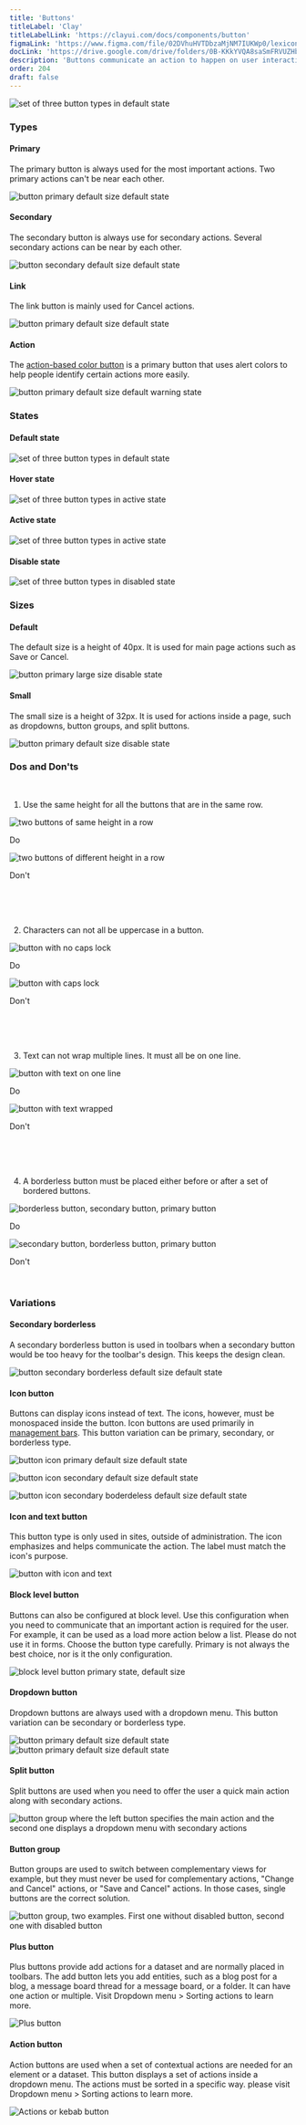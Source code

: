 ```yaml
---
title: 'Buttons'
titleLabel: 'Clay'
titleLabelLink: 'https://clayui.com/docs/components/button'
figmaLink: 'https://www.figma.com/file/02DVhuHVTDbzaMjNM7IUKWp0/lexicon?node-id=6033%3A2944'
docLink: 'https://drive.google.com/drive/folders/0B-KKkYVQA8saSmFRVUZHbXhCbVU?usp=sharing'
description: 'Buttons communicate an action to happen on user interaction.'
order: 204
draft: false
---
```



![set of three button types in default state](/images/lexicon/ButtonDefault.png)

### Types

#### Primary

The primary button is always used for the most important actions. Two primary actions can't be near each other.

![button primary default size default state](/images/lexicon/ButtonPrimary.png)

#### Secondary

The secondary button is always use for secondary actions. Several secondary actions can be near by each other.

![button secondary default size default state](/images/lexicon/ButtonSecondary.png)

#### Link

The link button is mainly used for Cancel actions.

![button primary default size default state](/images/lexicon/ButtonLink.png)

#### Action

The [action-based color button](./action-buttons) is a primary button that uses alert colors to help people identify certain actions more easily.

![button primary default size default warning state](/images/lexicon/WarningButtonDefault.png)

### States

#### Default state

![set of three button types in default state](/images/lexicon/ButtonDefault.png)

#### Hover state

![set of three button types in active state](/images/lexicon/ButtonHover.png)

#### Active state

![set of three button types in active state](/images/lexicon/ButtonActive.png)

#### Disable state

![set of three button types in disabled state](/images/lexicon/ButtonDisabled.png)

### Sizes

#### Default

The default size is a height of 40px. It is used for main page actions such as Save or Cancel.

![button primary large size disable state](/images/lexicon/ButtonPrimary.png)

#### Small

The small size is a height of 32px. It is used for actions inside a page, such as dropdowns, button groups, and split buttons.

![button primary default size disable state](/images/lexicon/ButtonPrimarySmall.png)

### Dos and Don'ts

<br />

1. Use the same height for all the buttons that are in the same row.

<Grid variant='smallCards' >
	<Box>
		<div class="image-container">
			<img
				src="/images/lexicon/ButtonSizeDo.png"
				alt="two buttons of same height in a row"
			/>
		</div>
		<p class="do">Do</p>
	</Box>
	<Box>
		<div class="image-container">
			<img
				src="/images/lexicon/ButtonSizeDont.png"
				alt="two buttons of different height in a row"
			/>
		</div>
		<p class="dont">Don't</p>
	</Box>
</Grid>

<br/>
<br/>
<br/>

2. Characters can not all be uppercase in a button.

<Grid variant='smallCards' >
	<Box>
		<div class="image-container">
			<img
				src="/images/lexicon/ButtonCapitalizationDo.png"
				alt="button with no caps lock"
			/>
		</div>
		<p class="do">Do</p>
	</Box>
	<Box>
		<div class="image-container">
			<img
				src="/images/lexicon/ButtonCapitalizationDont.png"
				alt="button with caps lock"
			/>
		</div>
		<p class="dont">Don't</p>
	</Box>
</Grid>

<br/>
<br/>
<br/>

3. Text can not wrap multiple lines. It must all be on one line.

<Grid variant='smallCards' >
	<Box>
		<div class="image-container">
			<img
				src="/images/lexicon/ButtonWrapDo.png"
				alt="button with text on one line"
			/>
		</div>
		<p class="do">Do</p>
	</Box>
	<Box>
		<div class="image-container">
			<img
				src="/images/lexicon/ButtonWrapDont.png"
				alt="button with text wrapped"
			/>
		</div>
		<p class="dont">Don't</p>
	</Box>
</Grid>

<br/>
<br/>
<br/>

4. A borderless button must be placed either before or after a set of bordered buttons.

<Grid variant='smallCards' >
	<Box>
		<div class="image-container">
			<img
				src="/images/lexicon/ButtonIconDo.png"
				alt="borderless button, secondary button, primary button"
			/>
		</div>
		<p class="do">Do</p>
	</Box>
	<Box>
		<div class="image-container">
			<img
				src="/images/lexicon/ButtonIconDont.png"
				alt="secondary button, borderless button, primary button"
			/>
		</div>
		<p class="dont">Don't</p>
	</Box>
</Grid>

<br />

### Variations

#### Secondary borderless

A secondary borderless button is used in toolbars when a secondary button would be too heavy for the toolbar's design. This keeps the design clean.

![button secondary borderless default size default state](/images/lexicon/ButtonBorderless.png)

#### Icon button

Buttons can display icons instead of text. The icons, however, must be monospaced inside the button. Icon buttons are used primarily in [management bars](./toolbars/management-bar). This button variation can be primary, secondary, or borderless type.

![button icon primary default size default state](/images/lexicon/ButtonIconPrimary.png)

![button icon secondary default size default state](/images/lexicon/ButtonIconSecondary.png)

![button icon secondary boderdeless default size default state](/images/lexicon/ButtonIconBorderless.png)

#### Icon and text button

This button type is only used in sites, outside of administration. The icon emphasizes and helps communicate the action. The label must match the icon's purpose.

![button with icon and text](/images/lexicon/ButtonIconText.png)

#### Block level button

Buttons can also be configured at block level. Use this configuration when you need to communicate that an important action is required for the user. For example, it can be used as a load more action below a list. Please do not use it in forms. Choose the button type carefully. Primary is not always the best choice, nor is it the only configuration.

![block level button primary state, default size](/images/lexicon/ButtonBlockLevel.png)

#### Dropdown button

Dropdown buttons are always used with a dropdown menu. This button variation can be secondary or borderless type.

![button primary default size default state](/images/lexicon/ButtonDropdown.png)  
![button primary default size default state](/images/lexicon/ButtonDropdownBorderless.png)

#### Split button

Split buttons are used when you need to offer the user a quick main action along with secondary actions.

![button group where the left button specifies the main action and the second one displays a dropdown menu with secondary actions](/images/lexicon/ButtonSplit.png)

#### Button group

Button groups are used to switch between complementary views for example, but they must never be used for complementary actions, "Change and Cancel" actions, or "Save and Cancel" actions. In those cases, single buttons are the correct solution.

![button group, two examples. First one without disabled button, second one with disabled button](/images/lexicon/ButtonGroup.png)

#### Plus button

Plus buttons provide add actions for a dataset and are normally placed in toolbars. The add button lets you add entities, such as a blog post for a blog, a message board thread for a message board, or a folder. It can have one action or multiple. Visit Dropdown menu > Sorting actions to learn more.

![Plus button](/images/lexicon/ButtonActionPlus.png)

#### Action button

Action buttons are used when a set of contextual actions are needed for an element or a dataset. This button displays a set of actions inside a dropdown menu. The actions must be sorted in a specific way. please visit Dropdown menu > Sorting actions to learn more.

![Actions or kebab button](/images/lexicon/ButtonActionKebab.png)

